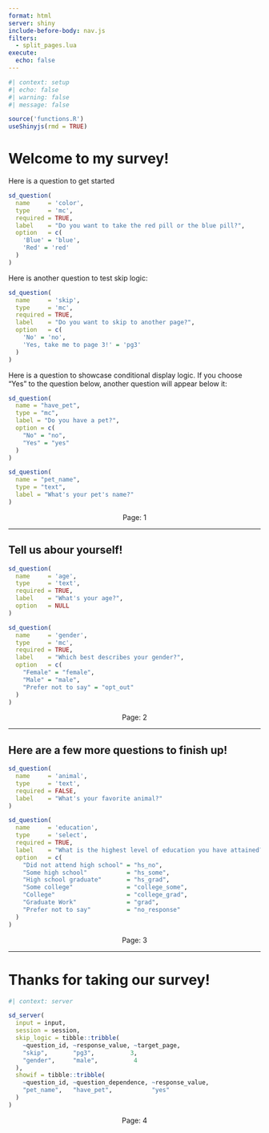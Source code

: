 ```yaml
---
format: html
server: shiny
include-before-body: nav.js
filters:
  - split_pages.lua
execute: 
  echo: false
---
```


```r
#| context: setup
#| echo: false
#| warning: false
#| message: false

source('functions.R')
useShinyjs(rmd = TRUE)
```

# Welcome to my survey! 

Here is a question to get started 

```r
sd_question(
  name     = 'color',
  type     = 'mc',
  required = TRUE,
  label    = "Do you want to take the red pill or the blue pill?",
  option   = c(
    'Blue' = 'blue', 
    'Red' = 'red'
  )
)
```

Here is another question to test skip logic:

```r
sd_question(
  name     = 'skip',
  type     = 'mc',
  required = TRUE,
  label    = "Do you want to skip to another page?",
  option   = c(
    'No' = 'no', 
    'Yes, take me to page 3!' = 'pg3'
  )
)
```

Here is a question to showcase conditional display logic. If you choose "Yes" to the question below, another question will appear below it:

```r
sd_question(
  name = "have_pet",
  type = "mc",
  label = "Do you have a pet?",
  option = c(
    "No" = "no",
    "Yes" = "yes"
  )
)

sd_question(
  name = "pet_name",
  type = "text",
  label = "What's your pet's name?"
)
```

<center>
Page: 1
</center>

---

## Tell us abour yourself!

```r
sd_question(
  name     = 'age',
  type     = 'text',
  required = TRUE,
  label    = "What's your age?",
  option   = NULL
)

sd_question(
  name     = 'gender',
  type     = 'mc',
  required = TRUE,
  label    = "Which best describes your gender?",
  option   = c(
    "Female" = "female",
    "Male" = "male",
    "Prefer not to say" = "opt_out"
  )
)
```

<center>
Page: 2
</center>

---

## Here are a few more questions to finish up!

```r
sd_question(
  name     = 'animal',
  type     = 'text',
  required = FALSE,
  label    = "What's your favorite animal?"
)

sd_question(
  name     = 'education',
  type     = 'select',
  required = TRUE,
  label    = "What is the highest level of education you have attained?",
  option   = c(
    "Did not attend high school" = "hs_no",
    "Some high school"           = "hs_some",
    "High school graduate"       = "hs_grad",
    "Some college"               = "college_some",
    "College"                    = "college_grad",
    "Graduate Work"              = "grad",
    "Prefer not to say"          = "no_response"
  )
)
```

<center>
Page: 3
</center>

---

# Thanks for taking our survey!

```r
#| context: server

sd_server(
  input = input, 
  session = session,
  skip_logic = tibble::tribble(
    ~question_id, ~response_value, ~target_page,  
    "skip",       "pg3",          3, 
    "gender",     "male",          4
  ), 
  showif = tibble::tribble(
    ~question_id, ~question_dependence, ~response_value,
    "pet_name",   "have_pet",           "yes"
  )
)
```

<center>
Page: 4
</center>
